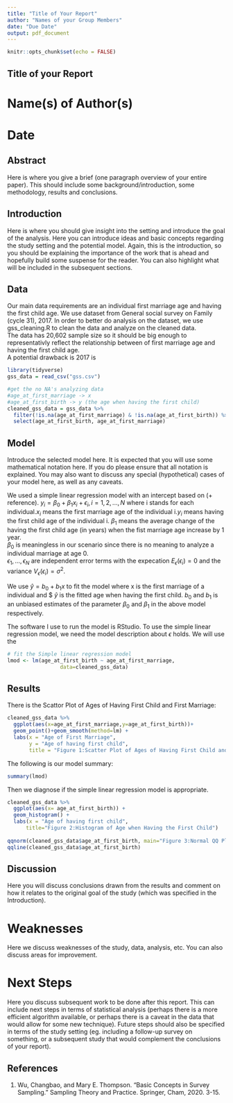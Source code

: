 ```yaml
---
title: "Title of Your Report"
author: "Names of your Group Members"
date: "Due Date"
output: pdf_document
---
```


```r
knitr::opts_chunk$set(echo = FALSE)
```

## Title of your Report

# Name(s) of Author(s) 
# Date

## Abstract

Here is where you give a brief (one paragraph overview of your entire paper). This should include some background/introduction, some methodology, results and conclusions.

## Introduction

Here is where you should give insight into the setting and introduce the goal of the analysis. Here you can introduce ideas and basic concepts regarding the study setting and the potential model. Again, this is the introduction, so you should be explaining the importance of the work that is ahead and hopefully build some suspense for the reader. You can also highlight what will be included in the subsequent sections.

## Data
Our main data requirements are an individual first marriage age and having the first child age. We use dataset from General social survey on Family (cycle 31), 2017. In order to better do analysis on the dataset, we use gss_cleaning.R to clean the data and analyze on the cleaned data.  
The data has 20,602 sample size so it should be big enough to representativly reflect the relationship between of first marriage age and having the first child age.  
A potential drawback is 2017 is 

```r
library(tidyverse)
gss_data = read_csv("gss.csv")

#get the no NA's analyzing data
#age_at_first_marriage -> x
#age_at_first_birth -> y (the age when having the first child)
cleaned_gss_data = gss_data %>% 
  filter(!is.na(age_at_first_marriage) & !is.na(age_at_first_birth)) %>%  
  select(age_at_first_birth, age_at_first_marriage) 
```

## Model

Introduce the selected model here. It is expected that you will use some mathematical notation here. If you do please ensure that all notation is explained. You may also want to discuss any special (hypothetical) cases of your model here, as well as any caveats.



We used a simple linear regression model with an intercept based on (+ reference). 
$y_i = \beta_0  + \beta_1x_i + \epsilon_i, i=1,2,...,N$ 
where i stands for each individual.$x_i$ means the first marriage age of the individual i.$y_i$ means having the first child age of the individual i. 
$\beta_1$ means the average change of the having the first child age (in years) when the fist marriage age increase by 1 year.  
$\beta_0$ is meaningless in our scenario since there is no meaning to analyze a individual marriage at age 0.  
$\epsilon_1,... ,\epsilon_N$ are independent error terms with the expecation $E_{\epsilon}(\epsilon_i) = 0$ and the variance $V_{\epsilon}(\epsilon_i) = \sigma^2$.  


We use $\hat{y}= b_0 + b_1x$ to fit the model where x is the first marriage of a individual and $
$\hat{y}$ is the fitted age when having the first child. $b_0$ and $b_1$ is an unbiased estimates of the parameter $\beta_0$ and $\beta_1$ in the above model respectively.

The software I use to run the model is RStudio. To use the simple linear regression model, we need the model description about $\epsilon$ holds. We will use the      

```r
# fit the Simple linear regression model
lmod <- lm(age_at_first_birth ~ age_at_first_marriage,
                 data=cleaned_gss_data)
```



## Results
There is the Scattor Plot of Ages of Having First Child and First Marriage:  
```r
cleaned_gss_data %>% 
  ggplot(aes(x=age_at_first_marriage,y=age_at_first_birth))+
  geom_point()+geom_smooth(method=lm) + 
  labs(x = "Age of First Marriage",
       y = "Age of having first child",
       title = "Figure 1:Scatter Plot of Ages of Having First Child and First Marriage")
```


The following is our model summary:  
```r
summary(lmod)
```

\begin{table}[h!]
  \begin{center}
    \caption{Summary of the Parameters of SLR Model}
      \begin{tabular}{|c|c|c|c|c|}
        \hline
         Coefficients & Estimate & Std. Error & t value & Pr($>|t|$)\\
         \hline
         $\beta_0$ & 8.38083 & 0.33329 & 25.15& <2e-16 \\
         $\beta_1$ & 0.73254 & 0.01407& 52.06 & <2e-16 \\
         \hline
        \end{tabular}
  \end{center}
\end{table}

Then we diagnose if the simple linear regression model is appropriate.  
```r
cleaned_gss_data %>% 
  ggplot(aes(x= age_at_first_birth)) + 
  geom_histogram() +
  labs(x = "Age of having first child",
      title="Figure 2:Histogram of Age when Having the First Child")
  
qqnorm(cleaned_gss_data$age_at_first_birth, main="Figure 3:Normal QQ Plot of Age when Having the First Child: ", cex=0.5)
qqline(cleaned_gss_data$age_at_first_birth)
```


## Discussion

Here you will discuss conclusions drawn from the results and comment on how it relates to the original goal of the study (which was specified in the Introduction).

# Weaknesses

Here we discuss weaknesses of the study, data, analysis, etc. You can also discuss areas for improvement.

# Next Steps

Here you discuss subsequent work to be done after this report. This can include next steps in terms of statistical analysis (perhaps there is a more efficient algorithm available, or perhaps there is a caveat in the data that would allow for some new technique). Future steps should also be specified in terms of the study setting (eg. including a follow-up survey on something, or a subsequent study that would complement the conclusions of your report).


## References
1. Wu, Changbao, and Mary E. Thompson. "Basic Concepts in Survey Sampling." Sampling Theory and Practice. Springer, Cham, 2020. 3-15.




